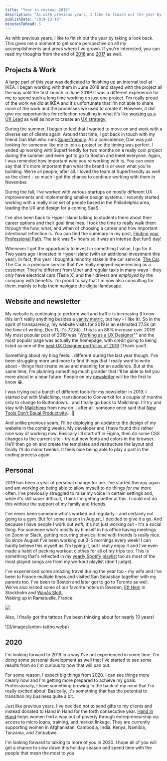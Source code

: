 ```yaml
---
title: "Year in review: 2019"
description: "As with previous years, I like to finish out the year by taking a look back. This gives me a moment to get some perspective on all my accomplishments and areas where I've grown. If you're interested, you can read my thoughts from the end of 2018 and 2017 as well.\n\n\n\nProjects & Work\n\n\nA large part of this year was dedicated to finishing up an internal tool at IKEA. I began working with them in June 2018 and stayed with the project all the way until the first launch in June 2019! It was a differen"
publishDate: "2019-12-16"
minutesToRead: 5
---
```


<p>As with previous years, I like to finish out the year by taking a look back. This gives me a moment to get some perspective on all my accomplishments and areas where I've grown. If you're interested, you can read my thoughts from the end of <a href="https://www.antonsten.com/2018/">2018</a> and <a href="https://www.antonsten.com/2017/">2017</a> as well.</p>
<h2 id="projects-work">Projects & Work</h2>
<p>A large part of this year was dedicated to finishing up an internal tool at IKEA. I began working with them in June 2018 and stayed with the project all the way until the first launch in June 2019! It was a different experience for me to spend such a long time working on just one project. I'm really proud of the work we did at IKEA and it's unfortunate that I'm not able to share more of the work and the processes we used to create it. However, it did give me opportunities for reflection resulting in what it's like <a href="https://www.antonsten.com/uxlead/">working as a UX Lead</a> as well as how to create an <a href="https://www.antonsten.com/uxstrategy/">UX strategy.</a></p>
<p>During the summer, I began to feel that I wanted to move on and work with a diverse set of clients again. Around that time, I got back in touch with my friend Dan Mall who runs <a href="https://superfriendlydesign.systems/?ref=antonsten.com">Superfriendly</a>. As a coincidence, Dan was just looking for someone like me to join a project so the timing was perfect. I ended up working with Superfriendly for two months on a really cool project during the summer and even got to go to Boston and meet everyone. Again, I was reminded how important <em>who</em> you're working with is. You can even say that it's more important than what the brand is or even what you're building. We're all people, after all. I loved the team at Superfriendly as well as the client - so much I got the chance to continue working with them in November.</p>
<p>During the fall, I've worked with various startups on mostly different UX improvements and implementing smaller design systems. I recently started working with a really nice set of people based in the Philadelphia area, leading the UX and design for a coming SaaS.</p>
<p>I've also been back to Hyper Island talking to students there about their career options and their goal timelines. I took the time to really walk them through the how, what, and when of choosing a career and how important intentional reflection is. You can find the summary in my post, <a href="https://www.antonsten.com/professional-path/">Finding your Professional Path</a>. The talk was 5+ hours so it was an intense (but fun!) day!</p>
<p>Whenever I get the opportunity to invest in something I value, I go for it. Two years ago I invested in Hyper Island (with an additional investment this year). In fact, this year I bought a minority stake in the car service, <a href="http://www.thecar.se/?ref=antonsten.com">The Car</a>. The Car is a premium service that I've really enjoyed experiencing as a customer. They're different from Uber and regular taxis in many ways - they <em>only</em> have electrical cars (Tesla X) and their drivers are <em>employed</em> by the company <em>with</em> benefits. I'm proud to say that I'm now also consulting for them, mainly to help them navigate the digital landscape.</p>
<h2 id="website-and-newsletter">Website and newsletter</h2>
<p>My website is continuing to perform well and traffic is increasing (I know this isn't really anything besides a <a href="https://www.antonsten.com/vanitymetrics/">vanity metric</a>, but hey - I like it). So in the spirit of transparency, my website visits for 2019 is an estimated 77.5k (at the time of writing, Dec 11, it's 72.8k). This is an 88% increase over 2018! My most popular post of 2019 was "<a href="https://www.antonsten.com/uxdesigner/">Working as a UX Designer"</a>" and the most popular page was actually the homepage, with credit going to being listed as one of the <a href="https://www.casestudy.club/journal/ux-designer-portfolio?ref=antonsten.com">best UX Designer portfolios of 2019</a> (Thank you!).</p>
<p>Something about my blog feels... different during the last year though. I've been struggling more and more to find things that I really want to write about - things that create value and meaning for an audience. But at the same time, I'm planning something much grander that I'll be able to tell you more about in a near future. People on my <a href="https://www.antonsten.com/newsletter/">newsletter</a> will be the first to know 😁.</p>
<p>I was trying out a bunch of different tools for my newsletter in 2019. I started out with Mailchimp, transitioned to Convertkit for a couple of months only to change to Buttondown... and finally go back to Mailchimp. I'll try and stay with <a href="http://eepurl.com/bvIKNL?ref=antonsten.com">Mailchimp</a> from now on... after all, someone once said that <a href="https://www.antonsten.com/newtools/">New Tools Don't Equal Productivity</a>... 🤔</p>
<p>And unlike previous years, I'll be deploying an update to the design of my website in the coming weeks. My developer and I have found this rather nice way of working now. Basically I'll start off in Figma, then do some CSS changes to the current site - try out new fonts and colors in the browser. He'll then go on and create the templates and restructure the layout and finally I'll do minor tweaks. It feels nice being able to play a part in the coding process again.</p>
<h2 id="personal">Personal</h2>
<p>2019 has been a year of personal change for me. I've started therapy again and am working on being able to allow myself to do things <em>for me</em> more often. I've previously struggled to raise my voice in certain settings and, while it's still super difficult, I think I'm getting better at this. I could not do this without the support of my family and friends.</p>
<p>I've never been someone who's worked out regularly - and certainly not going to a gym. But for some reason in August, I decided to give it a go. And because I have people I work out <em>with,</em> it's not just working out - it's a social thing. For someone who's mostly by himself in his office having meetings on Zoom or Slack, getting recurring physical time with friends is really nice. So since August I've been working out 3-5 mornings every week! I can hardly believe this myself as I'm typing it, but I really enjoy it and I've even made a habit of packing workout clothes for all of my trips too. This is something that's reflected in my <a href="https://open.spotify.com/playlist/37i9dQZF1EtgOE7FaEADVT?si=FFH5HojCQG23mMIgGSqQkA&ref=antonsten.com">yearly Spotify playlist</a> too as most of the most played songs are from my workout playlist (don't judge).</p>
<p>I've experienced some amazing travel during the year too - my wife and I've been to France multiple times and visited San Sebastian together with my parents too. I've been to Boston and later got to go to Toronto as well. We've also visited some of our favorite hotels in Sweden, <a href="https://www.etthem.se/?ref=antonsten.com">Ett Hem</a> in Stockholm and <a href="http://www.wanasrh.se/?ref=antonsten.com">Wanås Slott.</a><br />
Waking up in Ramatuelle, France:</p>

![](/images/2024/09/anton-ramatuelle.webp)
<p>Also, I finally got the tattoos I've been thinking about for nearly 10 years!</p>
<p>
![](/images/anton-tattoo.webp)
</p>
<h2 id="2020">2020</h2>
<div class="blockquote">
  <div>
    <p>I'm looking forward to 2019 in a way I've not experienced in some time. I'm doing some personal development as well that I've started to see some results from so I'm curious to how that will pan out.</p>
  </div>
</div>

<p>For some reason, I expect big things from 2020. I can see things more clearly now and I'm getting more prepared to achieve my goals. Professionally, I have something brewing in the back of my mind that I'm really excited about. Basically, it's something that has the potential to transition my business quite a bit.</p>
<p>Just like previous years, I've decided not to send gifts to my clients and instead donated to Hand in Hand for the forth consecutive year. <a href="https://www.handinhandsweden.se/eng/?ref=antonsten.com">Hand in Hand</a> helps women find a way out of poverty through entrepreneurship via access to micro loans, training, and market linkage. They are currently supporting women in Afghanistan, Cambodia, India, Kenya, Namibia, Tanzania, and Zimbabwe.</p>
<p>I'm looking forward to talking to more of you in 2020. I hope all of you will get a chance to slow down this holiday season and spend time with the people that mean the most to you.</p>